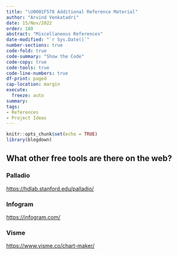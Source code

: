```yaml
---
title: "\U0001F578 Additional Reference Material"
author: "Arvind Venkatadri"
date: 15/Nov/2022
order: 180
abstract: "Miscellaneous References"
date-modified: "`r Sys.Date()`"
number-sections: true
code-fold: true
code-summary: "Show the Code"
code-copy: true
code-tools: true
code-line-numbers: true
df-print: paged
cap-location: margin
execute: 
  freeze: auto
summary: 
tags:
- References
- Project Ideas
---
```


```r
knitr::opts_chunk$set(echo = TRUE)
library(blogdown)

```

## What other free tools are there on the web?

### Palladio

<https://hdlab.stanford.edu/palladio/>

### Infogram

<https://infogram.com/>

### Visme

<https://www.visme.co/chart-maker/>
